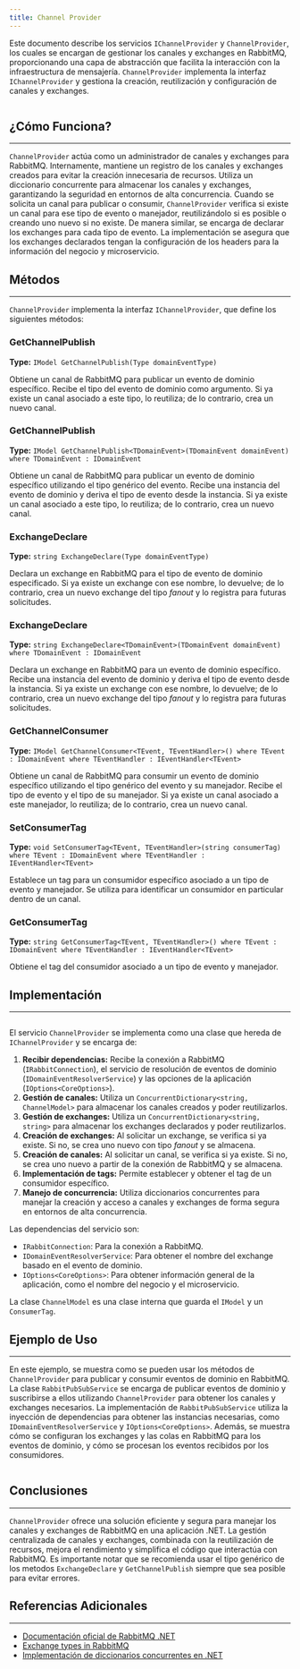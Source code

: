 ```yaml
---
title: Channel Provider
---
```



Este documento describe los servicios `IChannelProvider` y `ChannelProvider`, los cuales se encargan de gestionar los canales y exchanges en RabbitMQ, proporcionando una capa de abstracción que facilita la interacción con la infraestructura de mensajería. `ChannelProvider` implementa la interfaz `IChannelProvider` y gestiona la creación, reutilización y configuración de canales y exchanges.

```csharp url="packages/CodeDesignPlus.Net.RabbitMQ/src/CodeDesignPlus.Net.RabbitMQ.Abstractions/IChannelProvider.cs"
```

## ¿Cómo Funciona?
---

`ChannelProvider` actúa como un administrador de canales y exchanges para RabbitMQ. Internamente, mantiene un registro de los canales y exchanges creados para evitar la creación innecesaria de recursos. Utiliza un diccionario concurrente para almacenar los canales y exchanges, garantizando la seguridad en entornos de alta concurrencia. Cuando se solicita un canal para publicar o consumir, `ChannelProvider` verifica si existe un canal para ese tipo de evento o manejador, reutilizándolo si es posible o creando uno nuevo si no existe. De manera similar, se encarga de declarar los exchanges para cada tipo de evento. La implementación se asegura que los exchanges declarados tengan la configuración de los headers para la información del negocio y microservicio.

## Métodos
---

`ChannelProvider` implementa la interfaz `IChannelProvider`, que define los siguientes métodos:

### GetChannelPublish
**Type:** `IModel GetChannelPublish(Type domainEventType)`

Obtiene un canal de RabbitMQ para publicar un evento de dominio específico. Recibe el tipo del evento de dominio como argumento. Si ya existe un canal asociado a este tipo, lo reutiliza; de lo contrario, crea un nuevo canal.

### GetChannelPublish
**Type:** `IModel GetChannelPublish<TDomainEvent>(TDomainEvent domainEvent) where TDomainEvent : IDomainEvent`

Obtiene un canal de RabbitMQ para publicar un evento de dominio específico utilizando el tipo genérico del evento. Recibe una instancia del evento de dominio y deriva el tipo de evento desde la instancia. Si ya existe un canal asociado a este tipo, lo reutiliza; de lo contrario, crea un nuevo canal.

### ExchangeDeclare
**Type:** `string ExchangeDeclare(Type domainEventType)`

Declara un exchange en RabbitMQ para el tipo de evento de dominio especificado. Si ya existe un exchange con ese nombre, lo devuelve; de lo contrario, crea un nuevo exchange del tipo *fanout* y lo registra para futuras solicitudes.

### ExchangeDeclare
**Type:** `string ExchangeDeclare<TDomainEvent>(TDomainEvent domainEvent) where TDomainEvent : IDomainEvent`

Declara un exchange en RabbitMQ para un evento de dominio específico. Recibe una instancia del evento de dominio y deriva el tipo de evento desde la instancia. Si ya existe un exchange con ese nombre, lo devuelve; de lo contrario, crea un nuevo exchange del tipo *fanout* y lo registra para futuras solicitudes.

###  GetChannelConsumer
**Type:** `IModel GetChannelConsumer<TEvent, TEventHandler>() where TEvent : IDomainEvent where TEventHandler : IEventHandler<TEvent>`

Obtiene un canal de RabbitMQ para consumir un evento de dominio específico utilizando el tipo genérico del evento y su manejador. Recibe el tipo de evento y el tipo de su manejador. Si ya existe un canal asociado a este manejador, lo reutiliza; de lo contrario, crea un nuevo canal.

### SetConsumerTag
**Type:** `void SetConsumerTag<TEvent, TEventHandler>(string consumerTag) where TEvent : IDomainEvent where TEventHandler : IEventHandler<TEvent>`

Establece un tag para un consumidor específico asociado a un tipo de evento y manejador. Se utiliza para identificar un consumidor en particular dentro de un canal.

### GetConsumerTag
**Type:** `string GetConsumerTag<TEvent, TEventHandler>() where TEvent : IDomainEvent where TEventHandler : IEventHandler<TEvent>`

Obtiene el tag del consumidor asociado a un tipo de evento y manejador.

## Implementación
---

```csharp url="packages/CodeDesignPlus.Net.RabbitMQ/src/CodeDesignPlus.Net.RabbitMQ/Services/ChannelProvider.cs"
```

El servicio `ChannelProvider` se implementa como una clase que hereda de `IChannelProvider` y se encarga de:

1.  **Recibir dependencias:** Recibe la conexión a RabbitMQ (`IRabbitConnection`), el servicio de resolución de eventos de dominio (`IDomainEventResolverService`) y las opciones de la aplicación (`IOptions<CoreOptions>`).
2.  **Gestión de canales:** Utiliza un `ConcurrentDictionary<string, ChannelModel>` para almacenar los canales creados y poder reutilizarlos.
3.  **Gestión de exchanges:** Utiliza un `ConcurrentDictionary<string, string>` para almacenar los exchanges declarados y poder reutilizarlos.
4.  **Creación de exchanges:** Al solicitar un exchange, se verifica si ya existe. Si no, se crea uno nuevo con tipo *fanout* y se almacena.
5.  **Creación de canales:** Al solicitar un canal, se verifica si ya existe. Si no, se crea uno nuevo a partir de la conexión de RabbitMQ y se almacena.
6.  **Implementación de tags:** Permite establecer y obtener el tag de un consumidor específico.
7.  **Manejo de concurrencia:** Utiliza diccionarios concurrentes para manejar la creación y acceso a canales y exchanges de forma segura en entornos de alta concurrencia.

Las dependencias del servicio son:

-  `IRabbitConnection`: Para la conexión a RabbitMQ.
-  `IDomainEventResolverService`: Para obtener el nombre del exchange basado en el evento de dominio.
-  `IOptions<CoreOptions>`: Para obtener información general de la aplicación, como el nombre del negocio y el microservicio.

La clase `ChannelModel` es una clase interna que guarda el `IModel` y un `ConsumerTag`.

## Ejemplo de Uso
---

En este ejemplo, se muestra como se pueden usar los métodos de `ChannelProvider` para publicar y consumir eventos de dominio en RabbitMQ. La clase `RabbitPubSubService` se encarga de publicar eventos de dominio y suscribirse a ellos utilizando `ChannelProvider` para obtener los canales y exchanges necesarios. La implementación de `RabbitPubSubService` utiliza la inyección de dependencias para obtener las instancias necesarias, como `IDomainEventResolverService` y `IOptions<CoreOptions>`. Además, se muestra cómo se configuran los exchanges y las colas en RabbitMQ para los eventos de dominio, y cómo se procesan los eventos recibidos por los consumidores.

```csharp url="packages/CodeDesignPlus.Net.RabbitMQ/src/CodeDesignPlus.Net.RabbitMQ/Services/RabbitPubSubService.cs"
```

## Conclusiones
---

`ChannelProvider` ofrece una solución eficiente y segura para manejar los canales y exchanges de RabbitMQ en una aplicación .NET. La gestión centralizada de canales y exchanges, combinada con la reutilización de recursos, mejora el rendimiento y simplifica el código que interactúa con RabbitMQ. Es importante notar que se recomienda usar el tipo genérico de los metodos `ExchangeDeclare` y `GetChannelPublish` siempre que sea posible para evitar errores.

## Referencias Adicionales
---

*   [Documentación oficial de RabbitMQ .NET](https://www.rabbitmq.com/dotnet.html)
*   [Exchange types in RabbitMQ](https://www.rabbitmq.com/tutorials/amqp-concepts.html#exchanges)
*  [Implementación de diccionarios concurrentes en .NET](https://learn.microsoft.com/en-us/dotnet/api/system.collections.concurrent.concurrentdictionary-2?view=net-8.0)
